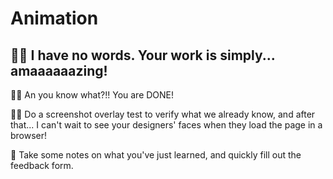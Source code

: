 # Animation

## 👨‍💼 I have no words. Your work is simply... amaaaaaazing!

👨‍💼 An you know what?!! You are DONE!

👨‍💼 Do a screenshot overlay test to verify what we already know, and after that... I can't wait to see your designers' faces when they load the page in a browser!

📝 Take some notes on what you've just learned, and quickly fill out the feedback form.
